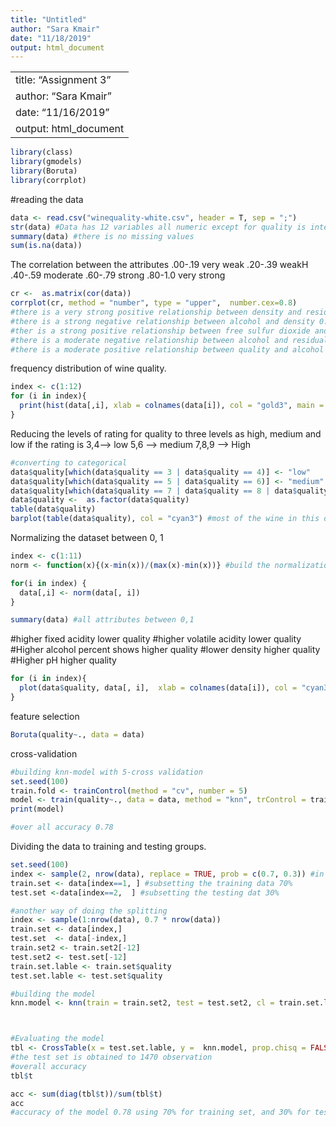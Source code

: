 ```yaml
---
title: "Untitled"
author: "Sara Kmair"
date: "11/18/2019"
output: html_document
---
```


---
title: "Assignment 3"
author: "Sara Kmair"
date: "11/16/2019"
output: html_document
---

```r
library(class)
library(gmodels)
library(Boruta)
library(corrplot)
```

#reading the data 
```r
data <- read.csv("winequality-white.csv", header = T, sep = ";")
str(data) #Data has 12 variables all numeric except for quality is integer 
summary(data) #there is no missing values 
sum(is.na(data))

```

The correlation between the attributes
.00-.19 very weak
.20-.39 weakH
.40-.59 moderate
.60-.79 strong
.80-1.0 very strong
```r

cr <-  as.matrix(cor(data))
corrplot(cr, method = "number", type = "upper",  number.cex=0.8)
#there is a very strong positive relationship between density and residual sugar 0.84
#there is a strong negative relationship between alcohol and density 0.78
#ther is a strong positive relationship between free sulfur dioxide and total sulfur dioxide 0.62
#there is a moderate negative relationship between alcohol and residual sugar 0.45
#there is a moderate positive relationship between quality and alcohol 0.44


```


frequency distribution of wine quality.
```r
index <- c(1:12)
for (i in index){
  print(hist(data[,i], xlab = colnames(data[i]), col = "gold3", main = ""))
}
```

Reducing the levels of rating for quality to three levels as high, medium and low 
if the rating is 3,4--> low
5,6 --> medium 
7,8,9 --> High

```r
#converting to categorical 
data$quality[which(data$quality == 3 | data$quality == 4)] <- "low"
data$quality[which(data$quality == 5 | data$quality == 6)] <- "medium"
data$quality[which(data$quality == 7 | data$quality == 8 | data$quality == 9)] <- "high"
data$quality <-  as.factor(data$quality)
table(data$quality)
barplot(table(data$quality), col = "cyan3") #most of the wine in this dataset is medium quality 
```

Normalizing the dataset between 0, 1

```r
index <- c(1:11)
norm <- function(x){(x-min(x))/(max(x)-min(x))} #build the normalization function 

for(i in index) {
  data[,i] <- norm(data[, i])
}

summary(data) #all attributes between 0,1
```




#higher fixed acidity lower quality 
#higher volatile acidity lower quality 
#Higher alcohol percent shows higher quality 
#lower density higher quality 
#Higher pH higher quality 
```r
for (i in index){
  plot(data$quality, data[, i],  xlab = colnames(data[i]), col = "cyan3")
}
```
feature selection
```r
Boruta(quality~., data = data)
```


cross-validation

```r
#building knn-model with 5-cross validation 
set.seed(100)
train.fold <- trainControl(method = "cv", number = 5)
model <- train(quality~., data = data, method = "knn", trControl = train.fold)
print(model)

#over all accuracy 0.78
```


Dividing the data to training and testing groups.

```r
set.seed(100)
index <- sample(2, nrow(data), replace = TRUE, prob = c(0.7, 0.3)) #in this case 70% of the data will go for training 
train.set <- data[index==1, ] #subsetting the training data 70% 
test.set <-data[index==2,  ] #subsetting the testing dat 30%

#another way of doing the splitting 
index <- sample(1:nrow(data), 0.7 * nrow(data))
train.set <- data[index,]
test.set  <- data[-index,]
train.set2 <- train.set2[-12]
test.set2 <- test.set[-12]
train.set.lable <- train.set$quality
test.set.lable <- test.set$quality

```


```r
#building the model
knn.model <- knn(train = train.set2, test = test.set2, cl = train.set.lable, k = 3)



#Evaluating the model
tbl <- CrossTable(x = test.set.lable, y =  knn.model, prop.chisq = FALSE)
#the test set is obtained to 1470 observation
#overall accuracy 
tbl$t

acc <- sum(diag(tbl$t))/sum(tbl$t)
acc
#accuracy of the model 0.78 using 70% for training set, and 30% for testing set 
```




